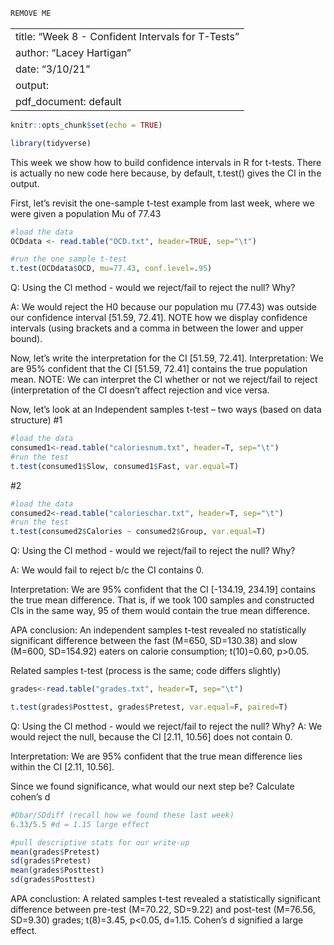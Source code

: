 ```{r}
REMOVE ME
```
---
title: "Week 8 - Confident Intervals for T-Tests"
author: "Lacey Hartigan"
date: "3/10/21"
output:
  pdf_document: default
---
  
```{r include=FALSE}
knitr::opts_chunk$set(echo = TRUE)

library(tidyverse)
```

This week we show how to build confidence intervals in R for t-tests. There is actually no new code here because, by default, t.test() gives the CI in the output.

First, let's revisit the one-sample t-test example from last week, where we were given a population Mu of 77.43
```{r}
#load the data
OCDdata <- read.table("OCD.txt", header=TRUE, sep="\t")
```

```{r}
#run the one sample t-test
t.test(OCDdata$OCD, mu=77.43, conf.level=.95)
```
Q: Using the CI method - would we reject/fail to reject the null? Why?

A: We would reject the H0 because our population mu (77.43) was outside our confidence interval [51.59, 72.41]. NOTE how we display confidence intervals (using brackets and a comma in between the lower and upper bound).

Now, let's write the interpretation for the CI [51.59, 72.41].
Interpretation: We are 95% confident that the CI [51.59, 72.41] contains the true population mean. 
NOTE: We can interpret the CI whether or not we reject/fail to reject (interpretation of the CI doesn't affect rejection and vice versa.

Now, let's look at an Independent samples t-test -- two ways (based on data structure)
#1
```{r}
#load the data
consumed1<-read.table("caloriesnum.txt", header=T, sep="\t")
#run the test
t.test(consumed1$Slow, consumed1$Fast, var.equal=T)
```

#2
```{r}
#load the data
consumed2<-read.table("calorieschar.txt", header=T, sep="\t")
#run the test
t.test(consumed2$Calories ~ consumed2$Group, var.equal=T)
```

Q: Using the CI method - would we reject/fail to reject the null? Why?

A: We would fail to reject b/c the CI contains 0. 

Interpretation: We are 95% confident that the CI [-134.19, 234.19] contains the true mean difference. That is, if we took 100 samples and constructed CIs in the same way, 95 of them would contain the true mean difference.

APA conclusion: An independent samples t-test revealed no statistically significant difference between the fast (M=650, SD=130.38) and slow (M=600, SD=154.92) eaters on calorie consumption; t(10)=0.60, p>0.05.

Related samples t-test (process is the same; code differs slightly)
```{r}
grades<-read.table("grades.txt", header=T, sep="\t")

t.test(grades$Posttest, grades$Pretest, var.equal=F, paired=T)
```

Q: Using the CI method - would we reject/fail to reject the null? Why?
A: We would reject the null, because the CI [2.11, 10.56] does not contain 0.

Interpretation: We are 95% confident that the true mean difference lies within the CI [2.11, 10.56].

Since we found significance, what would our next step be?
Calculate cohen's d
```{r}
#Dbar/SDdiff (recall how we found these last week)
6.33/5.5 #d = 1.15 large effect
```

```{r}
#pull descriptive stats for our write-up
mean(grades$Pretest)
sd(grades$Pretest)
mean(grades$Posttest)
sd(grades$Posttest)
```

APA conclustion: A related samples t-test revealed a statistically significant difference between pre-test (M=70.22, SD=9.22) and post-test (M=76.56, SD=9.30) grades; t(8)=3.45, p<0.05, d=1.15. Cohen's d signified a large effect.
